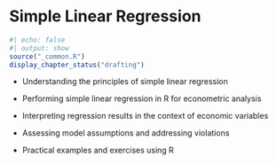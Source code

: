 # Simple Linear Regression

```r
#| echo: false
#| output: show
source("_common.R")
display_chapter_status("drafting")
```

```{=latex}
\begin{objectives}{In this chapter, you will learn to}
\begin{itemize}

\item{Understanding the principles of simple linear regression}

\item{Performing simple linear regression in R for econometric analysis}

\item{Interpreting regression results in the context of economic variables}

\item{Assessing model assumptions and addressing violations}

\item{Practical examples and exercises using R}

\end{itemize}

\end{objectives}
```
-   Understanding the principles of simple linear regression

-   Performing simple linear regression in R for econometric analysis

-   Interpreting regression results in the context of economic variables

-   Assessing model assumptions and addressing violations

-   Practical examples and exercises using R
